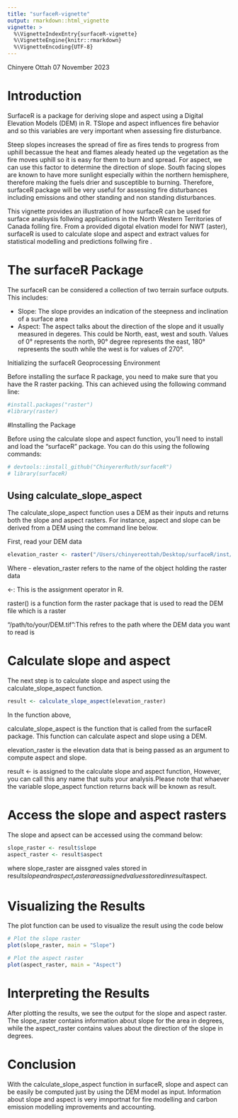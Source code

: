 ```yaml
---
title: "surfaceR-vignette"
output: rmarkdown::html_vignette
vignette: >
  %\VignetteIndexEntry{surfaceR-vignette}
  %\VignetteEngine{knitr::rmarkdown}
  %\VignetteEncoding{UTF-8}
---
```

Chinyere Ottah
07 November 2023

# Introduction
 SurfaceR is a package for deriving slope and aspect using a  Digital Elevation Models (DEM) in R. TSlope and      aspect influences fire behavior and so this variables are very important when assessing fire disturbance. 
 
 Steep slopes increases the spread of fire as fires tends to progress from uphill becassue the heat and flames aleady heated up the vegetation as the fire moves uphill so it is easy for them to burn and spread. For aspect, we can use this factor to determine the direction of slope. South facing slopes are known to have more sunlight especially within the northern hemisphere, therefore making the fuels drier and susceptible to burning. Therefore, surfaceR package will be very useful for assessing fire disturbances including emissions and other standing and non standing disturbances. 
 
This vignette provides an illustration of how surfaceR can be used for surface analsysis follwing applications in the North Western Territories of Canada folling fire. From a provided digotal elvation model for NWT (aster), surfaceR is used to calculate slope and aspect and extract values for statistical modelling and predictions follwing fire .


# The surfaceR Package
The surfaceR can be considered a collection of two terrain surface outputs. This includes:

-  Slope:  The slope provides an indication of the steepness and inclination of a surface area 
-  Aspect: The aspect talks about the direction of the slope and it usually measured in degeres. This could be North, east, west and south. Values of 0° represents the north, 90° degree represents the east, 180° represents the south while the west is for values of 270°.


Initializing the surfaceR Geoprocessing Environment

Before installing the surface R package, you need to make sure that you have the R raster packing. This can  achieved using the following command line: 
```r
#install.packages("raster")
#library(raster)
```

#Installing the Package

Before using the calculate slope and aspect function, you'll need to install and load the "surfaceR" package. You can do this using the following commands:

```r
# devtools::install_github("ChinyererRuth/surfaceR") 
# library(surfaceR)
```
## Using calculate_slope_aspect
The calculate_slope_aspect function uses a DEM as their inputs and returns both the slope and aspect rasters. For instance, aspect and  slope can be derived from a DEM using the command line below.

First, read your DEM data 

```r
elevation_raster <- raster("/Users/chinyereottah/Desktop/surfaceR/inst/extdata/NWT-2023-DEMfill.tif")
```

Where
- elevation_raster refers to the name of the object holding the raster data  

<-: This is the assignment operator in R. 

raster() is a function form the raster package that is used to read the DEM file which is a raster

"/path/to/your/DEM.tif":This refres to the path where the DEM data you want to read is

# Calculate slope and aspect
The next step is to calculate slope and aspect using the calculate_slope_aspect function.

```r
result <- calculate_slope_aspect(elevation_raster)

```
In the function above, 

calculate_slope_aspect is the function that is called from the surfaceR package. This function can calculate aspect and slope using a DEM. 


elevation_raster is the elevation data  that is being passed as an argument to compute aspect and slope.

result <- is assigned to the calculate slope and aspect function, However, you can call this any name that suits your analysis.Please note that whaever the variable slope_aspect function returns back will be known as result.  


# Access the slope and aspect rasters
The slope and apsect can be accessed using the command below:
```r
slope_raster <- result$slope
aspect_raster <- result$aspect
```
where slope_raster are aissgned vales stored in  result$slope and raspect_raster are assigned values stored in result$aspect.



# Visualizing the Results
The plot function can be used to visualize the result using the code below 
```r
# Plot the slope raster
plot(slope_raster, main = "Slope")

# Plot the aspect raster
plot(aspect_raster, main = "Aspect")

```

# Interpreting the Results
After plotting the results, we see the output for the slope and aspect raster. The slope_raster contains information about slope for the area in degrees, while the aspect_raster contains values about the direction of the slope in degrees.

# Conclusion

With the calculate_slope_aspect function in surfaceR, slope and aspect can be easily be computed just by using the DEM model as input. Information about slope and aspect is very imnportnat for fire modelling and carbon emission modelling improvements and accounting.


